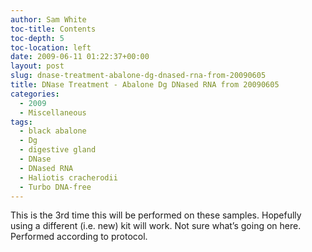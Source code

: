 ```yaml
---
author: Sam White
toc-title: Contents
toc-depth: 5
toc-location: left
date: 2009-06-11 01:22:37+00:00
layout: post
slug: dnase-treatment-abalone-dg-dnased-rna-from-20090605
title: DNase Treatment - Abalone Dg DNased RNA from 20090605
categories:
  - 2009
  - Miscellaneous
tags:
  - black abalone
  - Dg
  - digestive gland
  - DNase
  - DNased RNA
  - Haliotis cracherodii
  - Turbo DNA-free
---
```


This is the 3rd time this will be performed on these samples. Hopefully using a different (i.e. new) kit will work. Not sure what's going on here. Performed according to protocol.
